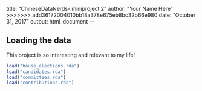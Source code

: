 title: "ChineseDataNerds- miniproject 2"
author: "Your Name Here"
>>>>>>> add36172004010bb18a378e675eb8bc32b66e980
date: "October 31, 2017"
output: html_document
---


## Loading the data

This project is so interesting and relevant to my life!

```r
load("house_elections.rda")
load("candidates.rda")
load("committees.rda")
load("contributions.rda")
```
